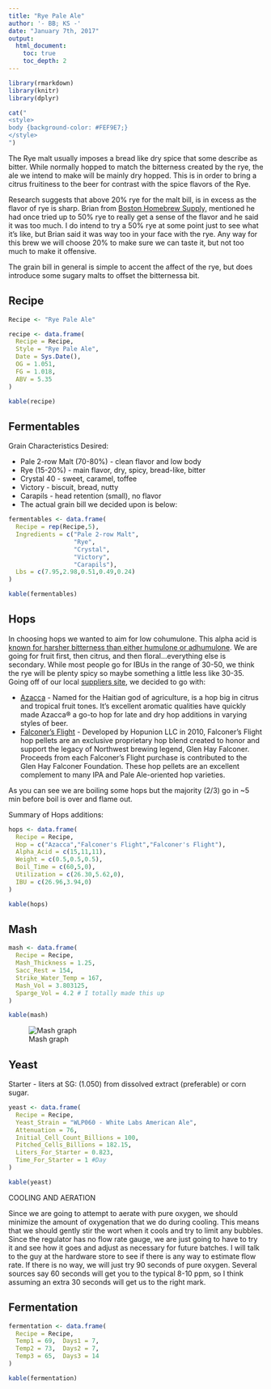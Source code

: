 ```yaml
---
title: "Rye Pale Ale"
author: '- BB; KS -'
date: "January 7th, 2017"
output:
  html_document:
    toc: true
    toc_depth: 2
---
```


```r
library(rmarkdown)
library(knitr)
library(dplyr)
```

```r
cat("
<style>
body {background-color: #FEF9E7;}
</style>
")
```

The Rye malt usually imposes a bread like dry spice that some describe as bitter. While normally hopped to match the bitterness created by the rye, the ale we intend to make will be mainly dry hopped. This is in order to bring a citrus fruitiness to the beer for contrast with the spice flavors of the Rye.

Research suggests that above 20% rye for the malt bill, is in excess as the flavor of rye is sharp. Brian from [Boston Homebrew Supply,](http://bostonhomebrewsupply.com/) mentioned he had once tried up to 50% rye to really get a sense of the flavor and he said it was too much. I do intend to try a 50% rye at some point just to see what it's like, but Brian said it was way too in your face with the rye. Any way for this brew we will choose 20% to make sure we can taste it, but not too much to make it offensive. 

The grain bill in general is simple to accent the affect of the rye, but does introduce some sugary malts to offset the bitterness\spice a bit.


## Recipe
```r
Recipe <- "Rye Pale Ale"

recipe <- data.frame(
  Recipe = Recipe,
  Style = "Rye Pale Ale",
  Date = Sys.Date(),
  OG = 1.051,
  FG = 1.018,
  ABV = 5.35
)

kable(recipe)
```

## Fermentables

Grain Characteristics Desired:

* Pale 2-row Malt (70-80%) - clean flavor and low body
* Rye (15-20%) - main flavor, dry, spicy, bread-like, bitter
* Crystal 40 - sweet, caramel, toffee
* Victory - biscuit, bread, nutty
* Carapils - head retention (small), no flavor
* The actual grain bill we decided upon is below:

```r
fermentables <- data.frame(
  Recipe = rep(Recipe,5),
  Ingredients = c("Pale 2-row Malt", 
                  "Rye", 
                  "Crystal", 
                  "Victory",
                  "Carapils"),
  Lbs = c(7.95,2.98,0.51,0.49,0.24)
)

kable(fermentables)
```

## Hops

In choosing hops we wanted to aim for low cohumulone. This alpha acid is [known for harsher bitterness than either humulone or adhumulone](http://www.bjcp.org/cep/HopVarieties.pdf). We are going for fruit first, then citrus, and then floral...everything else is secondary. While most people go for IBUs in the range of 30-50, we think the rye will be plenty spicy so maybe something a little less like 30-35. Going off of our local [suppliers site](http://bostonhomebrewsupply.com/products/), we decided to go with:

* [Azacca](http://www.adha.us/varietals/azacca-adha-483) - Named for the Haitian god of agriculture, is a hop big in citrus and tropical fruit tones. It’s excellent aromatic qualities have quickly made Azacca® a go-to hop for late and dry hop additions in varying styles of beer.
* [Falconer’s Flight](https://ychhops.com/varieties/falconers-flight) - Developed by Hopunion LLC in 2010, Falconer's Flight hop pellets are an exclusive proprietary hop blend created to honor and support the legacy of Northwest brewing legend, Glen Hay Falconer. Proceeds from each Falconer's Flight purchase is contributed to the Glen Hay Falconer Foundation. These hop pellets are an excellent complement to many IPA and Pale Ale-oriented hop varieties.

As you can see we are boiling some hops but the majority (2/3) go in ~5 min before boil is over and flame out.

Summary of Hops additions:

```r
hops <- data.frame(
  Recipe = Recipe,
  Hop = c("Azacca","Falconer's Flight","Falconer's Flight"),
  Alpha_Acid = c(15,11,11),
  Weight = c(0.5,0.5,0.5),
  Boil_Time = c(60,5,0),
  Utilization = c(26.30,5.62,0),
  IBU = c(26.96,3.94,0)
)

kable(hops)
```

## Mash

```r
mash <- data.frame(
  Recipe = Recipe,
  Mash_Thickness = 1.25,
  Sacc_Rest = 154,
  Strike_Water_Temp = 167,
  Mash_Vol = 3.803125,
  Sparge_Vol = 4.2 # I totally made this up
)

kable(mash)
```

![Mash graph](./Rye+Pale+Ale_BB.png)

## Yeast

Starter - liters at SG: (1.050) from dissolved extract (preferable) or corn sugar.

```r
yeast <- data.frame(
  Recipe = Recipe,
  Yeast_Strain = "WLP060 - White Labs American Ale",
  Attenuation = 76,
  Initial_Cell_Count_Billions = 100,
  Pitched_Cells_Billions = 182.15,
  Liters_For_Starter = 0.823, 
  Time_For_Starter = 1 #Day
)

kable(yeast)
```

COOLING AND AERATION

Since we are going to attempt to aerate with pure oxygen, we should minimize the amount of oxygenation that we do during cooling. This means that we should gently stir the wort when it cools and try to limit any bubbles. Since the regulator has no flow rate gauge, we are just going to have to try it and see how it goes and adjust as necessary for future batches. I will talk to the guy at the hardware store to see if there is any way to estimate flow rate. If there is no way, we will just try 90 seconds of pure oxygen. Several sources say 60 seconds will get you to the typical 8-10 ppm, so I think assuming an extra 30 seconds will get us to the right mark. 

## Fermentation

```r
fermentation <- data.frame(
  Recipe = Recipe,
  Temp1 = 69,  Days1 = 7,
  Temp2 = 73,  Days2 = 7,
  Temp3 = 65,  Days3 = 14
)

kable(fermentation)
```



